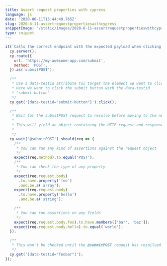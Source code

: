 ```yaml
---
title: Assert request properties with cypress
language: js
date: '2020-06-11T15:44:49.765Z'
slug: 2020-6-11-assertrequestpropertieswithcypress
snippetImage: '/static/images/2020-6-11-assertrequestpropertieswithcypress.png'
type: snippet
---
```


```js snippet
it('Calls the correct endpoint with the expected payload when clicking on submit', () => {
  cy.server();
  cy.route({
    url: 'https://my-awesome-app.com/submit',
    method: 'POST',
  }).as('submitPOST');

  /**
   * Use a data-testid attribute toi target the element we want to click on
   * Here we want to click the submit button with the data-testid
   * "submit-button"
   */
  cy.get('[data-testid="submit-button"]').click();

  /**
   * Wait for the submitPOST request to resolve before moving to the next command
   *
   * This will yield an object containing the HTTP request and response properties.
   *
   */
  cy.wait('@submitPOST').should(req => {
    /**
     * You can run any kind of assertions against the request object
     */
    expect(req.method).to.equal('POST');
    /**
     * You can check the type of any property
     */
    expect(req.request.body)
      .to.have.property('foo')
      .and.be.a('array');
    expect(req.request.body)
      .to.have.property('hello')
      .and.be.a('string');

    /**
     * You can run assertions on any fields
     */
    expect(req.request.body.foo).to.have.members(['bar', 'baz']);
    expect(req.request.body.hello).to.equal('world');
  });

  /**
   * This won't be checked until the @submitPOST request has resoilved
   */
  cy.get('[data-testid="foobar"]');
});
```
